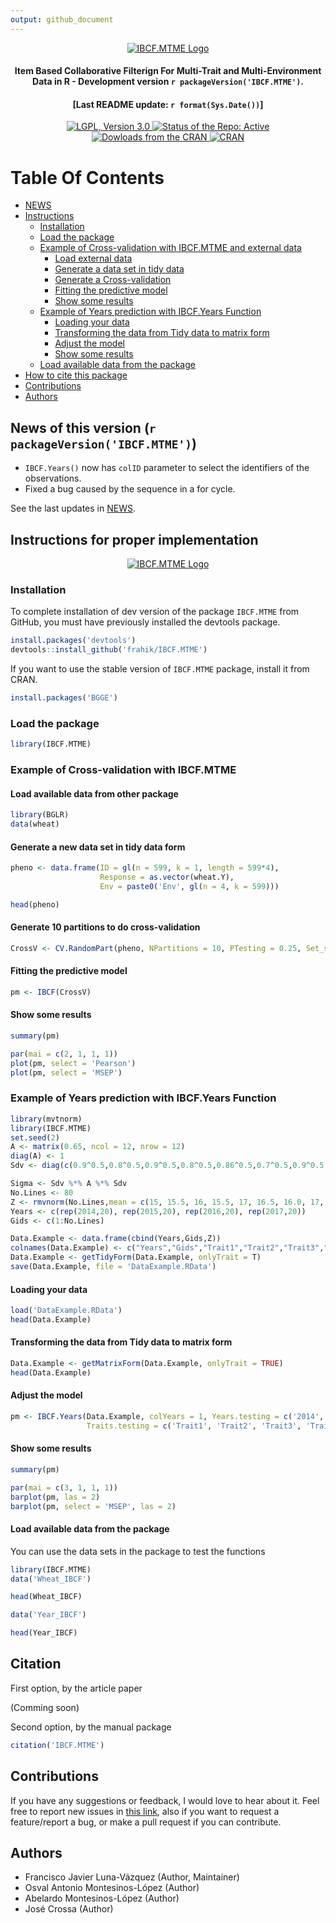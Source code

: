 ```yaml
---
output: github_document
---
```


<p align="center">
  <a href="https://github.com/frahik/IBCF.MTME">
    <img src="Logo.png" alt="IBCF.MTME Logo"/>
  </a>
  <h4 align="center">
    **I**tem **B**ased **C**ollaborative **F**ilterign For **M**ulti-**T**rait and **M**ulti-**E**nvironment Data in R  - Development version `r packageVersion('IBCF.MTME')`.
  </h4>
  <h4 align="center">
    [Last README update: `r format(Sys.Date())`]
  </h4>
  
  <p align="center">
  <a href="https://www.gnu.org/licenses/lgpl-3.0">
    <img src="https://img.shields.io/badge/License-LGPL%20v3-blue.svg" alt="LGPL, Version 3.0">
  </a> <a href="http://www.repostatus.org/#active">
    <img src="http://www.repostatus.org/badges/latest/active.svg" alt="Status of the Repo: Active">
  </a> <a href="">
    <img src="http://cranlogs.r-pkg.org/badges/IBCF.MTME" alt="Dowloads from the CRAN">
  </a> <a href="https://cran.r-project.org/package=IBCF.MTME">
    <img src="http://www.r-pkg.org/badges/version-ago/IBCF.MTME" alt="CRAN">
  </a>
  </p>
</p>

# Table Of Contents
  - [NEWS](#news)
  - [Instructions](#instructions)
    - [Installation](#install)
    - [Load the package](#package)
    - [Example of Cross-validation with IBCF.MTME and external data](#example1)
      - [Load external data](#external-data)
      - [Generate a data set in tidy data](#generate-tidydata)
      - [Generate a Cross-validation](#generate-crossvalidation)
      - [Fitting the predictive model](#fit-model)
      - [Show some results](#results)
    - [Example of Years prediction with IBCF.Years Function](#example2)
      - [Loading your data](#external-data2)
      - [Transforming the data from Tidy data to matrix form](#generate-matrixform)
      - [Adjust the model](#adjust-model)
      - [Show some results](#results)
    - [Load available data from the package](#load-data)
  - [How to cite this package](#cite)
  - [Contributions](#contributions)
  - [Authors](#authors)

<h2 id="news">
  News of this version (`r packageVersion('IBCF.MTME')`)
</h2>
  * `IBCF.Years()` now has `colID` parameter to select the identifiers of the observations.
  * Fixed a bug caused by the sequence in a for cycle.
  

See the last updates in [NEWS](NEWS.md).

<h2 id="instructions">
  Instructions for proper implementation
</h2>

<p align="center">
  <a href="https://github.com/frahik/IBCF.MTME">
    <img src="IBCF_HowAnalyzeYourData.png" alt="IBCF.MTME Logo"/>
  </a>
</p>

<h3 id="install">
  Installation
</h3>

To complete installation of dev version of the package `IBCF.MTME` from GitHub, you must have previously installed the devtools package.

```r
install.packages('devtools')
devtools::install_github('frahik/IBCF.MTME')
```

If you want to use the stable version of `IBCF.MTME` package, install it from CRAN.

```r
install.packages('BGGE')
```

<h3 id="package">
  Load the package
</h3>

```r
library(IBCF.MTME)
```

<h3 id="example1">
  Example of Cross-validation with IBCF.MTME
</h3>

<h4 id="external-data">
  Load available data from other package
</h4>
 
```r
library(BGLR)
data(wheat)
```

<h4 id="generate-tidydata">
  Generate a new data set in tidy data form
</h4>

```r
pheno <- data.frame(ID = gl(n = 599, k = 1, length = 599*4),
                    Response = as.vector(wheat.Y),
                    Env = paste0('Env', gl(n = 4, k = 599)))

head(pheno)
```

<h4 id="generate-crossvalidation">
  Generate 10 partitions to do cross-validation
</h4>

```r
CrossV <- CV.RandomPart(pheno, NPartitions = 10, PTesting = 0.25, Set_seed = 123)
```

<h4 id="fit-model">
  Fitting the predictive model
</h4>

```r
pm <- IBCF(CrossV)
```

<h4 id="results">
  Show some results
</h4>

```r
summary(pm)
```

```r
par(mai = c(2, 1, 1, 1))
plot(pm, select = 'Pearson')
plot(pm, select = 'MSEP')
```

<h3 id="example2">
  Example of Years prediction with IBCF.Years Function
</h3>


```r
library(mvtnorm)
library(IBCF.MTME)
set.seed(2)
A <- matrix(0.65, ncol = 12, nrow = 12)
diag(A) <- 1
Sdv <- diag(c(0.9^0.5,0.8^0.5,0.9^0.5,0.8^0.5,0.86^0.5,0.7^0.5,0.9^0.5,0.8^0.5,0.9^0.5,0.7^0.5,0.7^0.5,0.85^0.5))

Sigma <- Sdv %*% A %*% Sdv
No.Lines <- 80
Z <- rmvnorm(No.Lines,mean = c(15, 15.5, 16, 15.5, 17, 16.5, 16.0, 17, 16.6, 18, 16.3, 18), sigma = Sigma)
Years <- c(rep(2014,20), rep(2015,20), rep(2016,20), rep(2017,20))
Gids <- c(1:No.Lines)

Data.Example <- data.frame(cbind(Years,Gids,Z))
colnames(Data.Example) <- c("Years","Gids","Trait1","Trait2","Trait3","Trait4","Trait5","Trait6","Trait7","Trait8","Trait9","Trait10","Trait11","Trait12")
Data.Example <- getTidyForm(Data.Example, onlyTrait = T)
save(Data.Example, file = 'DataExample.RData')
```

<h4 id="external-data2">
  Loading your data
</h4>

```r
load('DataExample.RData')
head(Data.Example)
```

<h4 id="generate-matrixform">
  Transforming the data from Tidy data to matrix form
</h4>

```r
Data.Example <- getMatrixForm(Data.Example, onlyTrait = TRUE)
head(Data.Example)
```

<h4 id="adjust-model">
  Adjust the model
</h4>

```r
pm <- IBCF.Years(Data.Example, colYears = 1, Years.testing = c('2014', '2015', '2016'),
                 Traits.testing = c('Trait1', 'Trait2', 'Trait3', 'Trait4', "Trait5"))
```

<h4 id="results2">
  Show some results
</h4>

```r
summary(pm)

par(mai = c(3, 1, 1, 1))
barplot(pm, las = 2)
barplot(pm, select = 'MSEP', las = 2)
```

<h4 id="load-data">
  Load available data from the package
</h4>

You can use the data sets in the package to test the functions
```r
library(IBCF.MTME)
data('Wheat_IBCF')

head(Wheat_IBCF)
```

```r
data('Year_IBCF')

head(Year_IBCF)
```

<h2 id="cite">
  Citation
</h2>

First option, by the article paper

(Comming soon)

Second option, by the manual package
```r
citation('IBCF.MTME')
```

<h2 id="contributions">
  Contributions
</h2>

If you have any suggestions or feedback, I would love to hear about it. Feel free to report new issues in [this link](https://github.com/frahik/IBCF.MTME/issues/new), also if you want to request a feature/report a bug, or make a pull request if you can contribute.

<h2 id="authors">
  Authors
</h2>

 - Francisco Javier Luna-Vázquez (Author, Maintainer)
 - Osval Antonio Montesinos-López (Author)
 - Abelardo Montesinos-López (Author)
 - José Crossa (Author)
 